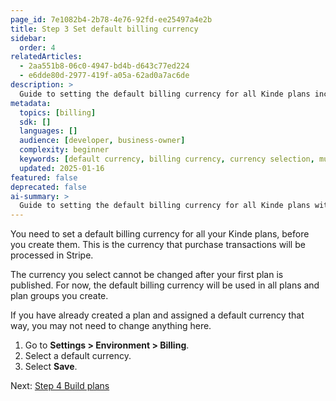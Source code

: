 ```yaml
---
page_id: 7e1082b4-2b78-4e76-92fd-ee25497a4e2b
title: Step 3 Set default billing currency
sidebar:
  order: 4
relatedArticles:
  - 2aa551b8-06c0-4947-bd4b-d643c77ed224
  - e6dde80d-2977-419f-a05a-62ad0a7ac6de
description: >
  Guide to setting the default billing currency for all Kinde plans including important considerations about currency selection.
metadata:
  topics: [billing]
  sdk: []
  languages: []
  audience: [developer, business-owner]
  complexity: beginner
  keywords: [default currency, billing currency, currency selection, multi-currency, Stripe transactions]
  updated: 2025-01-16
featured: false
deprecated: false
ai-summary: >
  Guide to setting the default billing currency for all Kinde plans with important currency selection considerations.
---
```


You need to set a default billing currency for all your Kinde plans, before you create them. This is the currency that purchase transactions will be processed in Stripe.

The currency you select cannot be changed after your first plan is published. For now, the default billing currency will be used in all plans and plan groups you create. 

<Aside>

If you have already created a plan and assigned a default currency that way, you may not need to change anything here.

</Aside>

1. Go to **Settings > Environment > Billing**.
2. Select a default currency.
3. Select **Save**.

Next: [Step 4 Build plans](/billing/get-started/build-plans/)
